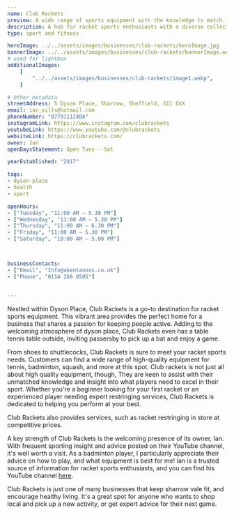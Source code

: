 ```yaml
---
name: Club Rackets
preview: A wide range of sports equipment with the knowledge to match.
description: A hub for racket sports enthusiasts with a diverse collection of equipment.
type: sport and fitness

heroImage: ../../assets/images/businesses/club-rackets/heroImage.jpg
bannerImage: ../../assets/images/businesses/club-rackets/bannerImage.webp
# used for lightbox
additionalImages:
    [
        "../../assets/images/businesses/club-rackets/image1.webp",
    ]

# Other metadata
streetAddress: 5 Dyson Place, Sharrow, Sheffield, S11 8XX
email: ian_sills@hotmail.com
phoneNumber: "07791112404"
instagramLink: https://www.instagram.com/clubrackets
youtubeLink: https://www.youtube.com/@clubrackets
websiteLink: https://clubrackets.com/
owner: Ian
openDaysStatement: Open Tues - Sat

yearEstablished: "2017"

tags:
- dyson-place
- health
- sport

openHours:
- ["Tuesday", "11:00 AM — 5.30 PM"]
- ["Wednesday", "11:00 AM — 5.30 PM"]
- ["Thursday", "11:00 AM — 6.30 PM"]
- ["Friday", "11:00 AM — 5.30 PM"]
- ["Saturday", "10:00 AM — 5.00 PM"]



businessContacts:
- ["Email", "Info@akentannos.co.uk"]
- ["Phone", "0114 268 0505"]


---
```


Nestled within Dyson Place, Club Rackets is a go-to destination for racket sports equipment. This vibrant area provides the perfect home for 
a business that shares a passion for keeping people active. Adding to the welcoming atmosphere of dyson place, Club Rackets even has a table 
tennis table outside, inviting passersby to pick up a bat and enjoy a game.

From shoes to shuttlecocks, Club Rackets is sure to meet your racket sports needs. Customers can find a wide range of high-quality equipment 
for tennis, badminton, squash, and more at this spot. Club rackets is not just all about high quality equipment, though, They are keen to 
assist with their unmatched knowledge and insight into what players need to excel in their sport. Whether you're a beginner looking for your 
first racket or an experienced player needing expert restringing services, Club Rackets is dedicated to helping you perform at your best.

Club Rackets also provides services, such as racket restringing in store at competitive prices.

A key strength of Club Rackets is the welcoming presence of its owner, Ian. With frequent sporting insight and advice posted on their YouTube channel,
it's well worth a visit. As a badminton player, I particularly appreciate their advice on how to play, and what equipment is best for me!
Ian is a trusted source of information for racket sports enthusiasts, and you can find his YouTube channel [here](https://www.youtube.com/@ClubRackets).

Club Rackets is just one of many businesses that keep sharrow vale fit, and encourage healthy living. It's a great spot for anyone who wants to shop 
local and pick up a new activity, or get expert advice for their next game.
